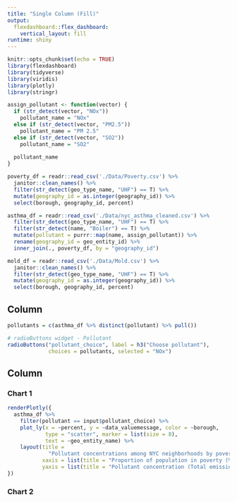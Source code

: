 ```yaml
---
title: "Single Column (Fill)"
output: 
  flexdashboard::flex_dashboard:
    vertical_layout: fill
runtime: shiny
---
```


```r
knitr::opts_chunk$set(echo = TRUE)
library(flexdashboard)
library(tidyverse)
library(viridis)
library(plotly)
library(stringr)
```

```r
assign_pollutant <- function(vector) {
  if (str_detect(vector, "NOx"))
    pollutant_name = "NOx"
  else if (str_detect(vector, "PM2.5"))
    pollutant_name = "PM 2.5"
  else if (str_detect(vector, "SO2"))
    pollutant_name = "SO2"
  
  pollutant_name
}

poverty_df = readr::read_csv('./Data/Poverty.csv') %>% 
  janitor::clean_names() %>% 
  filter(str_detect(geo_type_name, "UHF") == T) %>% 
  mutate(geography_id = as.integer(geography_id)) %>% 
  select(borough, geography_id, percent)

asthma_df = readr::read_csv('./Data/nyc_asthma_cleaned.csv') %>% 
  filter(str_detect(geo_type_name, "UHF") == T) %>% 
  filter(str_detect(name, "Boiler") == T) %>% 
  mutate(pollutant = purrr::map(name, assign_pollutant)) %>% 
  rename(geography_id = geo_entity_id) %>% 
  inner_join(., poverty_df, by = "geography_id")

mold_df = readr::read_csv('./Data/Mold.csv') %>% 
  janitor::clean_names() %>% 
  filter(str_detect(geo_type_name, "UHF") == T) %>% 
  mutate(geography_id = as.integer(geography_id)) %>% 
  select(borough, geography_id, percent)

```



Column {.sidebar}
-----------------------------------------------------------------------

```r
pollutants = c(asthma_df %>% distinct(pollutant) %>% pull())

# radioButtons widget - Pollutant
radioButtons("pollutant_choice", label = h3("Choose pollutant"), 
             choices = pollutants, selected = "NOx")
```

Column
----------------------------------------------------------------------

### Chart 1
```r
renderPlotly({
  asthma_df %>%
    filter(pollutant == input$pollutant_choice) %>% 
    plot_ly(x = ~percent, y = ~data_valuemessage, color = ~borough,
            type = "scatter", marker = list(size = 8),
            text = ~geo_entity_name) %>% 
    layout(title = 
             "Pollutant concentrations among NYC neighborhoods by poverty level",
           xaxis = list(title = "Proportion of population in poverty (%)"),
           yaxis = list(title = "Pollutant concentration (Total emissions/km2)"))
})
```

### Chart 2    
```r

```
    
